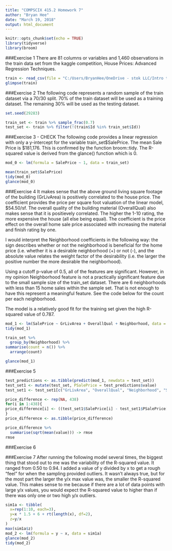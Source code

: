 ```yaml
---
title: "COMPSCIX 415.2 Homework 7"
author: "Bryan Hee"
date: "March 19, 2018"
output: html_document
---
```


```r
knitr::opts_chunk$set(echo = TRUE)
library(tidyverse)
library(broom)
```

###Exercise 1
There are 81 columns or variables and 1,460 observations in the train data set from the kaggle competition, House Prices: Advanced Regression Techniques.

```r
train <- read_csv(file = "C:/Users/BryanHee/OneDrive - stok LLC/Intro to Data Science/HW Assignments/Assignment 7/train.csv")
glimpse(train)
```

###Exercise 2
The following code represents a random sample of the train dataset via a 70/30 split. 70% of the train dataset will be used as a training dataset. The remaining 30% will be used as the testing dataset.

```r
set.seed(29283)

train_set <- train %>% sample_frac(0.7)
test_set <- train %>% filter(!(train$Id %in% train_set$Id))
```

###Exercise 3 - CHECK
The following code provides a linear regression with only a y-intercept for the variable train_set$SalePrice. The mean Sale Price is $181,176. This is confirmed by the function broom::tidy. The R-squared value is derived from the glance() function which is 0.

```r
mod_0 <- lm(formula = SalePrice ~ 1, data = train_set)

mean(train_set$SalePrice)
tidy(mod_0)
glance(mod_0)
```

###Exercise 4
It makes sense that the above ground living square footage of the building (GrLivArea) is positively correlated to the house price. The coefficient provides the price per square foot valuation of the linear model, $54.50/sf. The overall quality of the building material (OverallQual) also makes sense that it is positievely correlated. The higher the 1-10 rating, the more expensive the house (all else being equal). The coefficient is the price effect on the overall home sale price associated with increasing the material and finish rating by one. 

I would interpret the Neighborhood coefficients in the following way: the sign describes whether or not the neighborhood is beneficial for the home price (i.e. whether it is a desirable neighborhood (+) or not (-), and the absolute value relates the weight factor of the desirability (i.e. the larger the positive number the more desirable the neighborhood).

Using a cutoff p-value of 0.5, all of the features are significant. However, in my opinion Neighborhood feature is not a practically significant feature due to the small sample size of the train_set dataset. There are 6 neighborhoods with less than 15 home sales within the sample set. That is not enough to have this represent a meaningful feature. See the code below for the count per each neighborhood.

The model is a relatively good fit for the training set given the high R-squared value of 0.787.

```r
mod_1 <- lm(SalePrice ~ GrLivArea + OverallQual + Neighborhood, data = train_set)
tidy(mod_1)

train_set %>%
  group_by(Neighborhood) %>%
summarise(count = n()) %>%
  arrange(count)

glance(mod_1)
```

###Exercise 5

```r
test_predictions <- as.tibble(predict(mod_1, newdata = test_set))
test_set1 <- mutate(test_set, PSalePrice = test_predictions$value)
test_set1 <- test_set1[c("GrLivArea", "OverallQual", "Neighborhood", "SalePrice", "PSalePrice")]

price_difference <- rep(NA, 438)
for(i in 1:438){
price_difference[i] <- ((test_set1$SalePrice[i] - test_set1$PSalePrice[i])^2)
}
price_difference <- as.tibble(price_difference)

price_difference %>%
  summarise(sqrt(mean(value))) -> rmse
rmse
```

###Exercise 6

###Exercise 7
After running the following model several times, the biggest thing that stood out to me was the variability of the R-squared value. It ranged from 0.50 to 0.94. I added a value of y divided by x to get a rough "feel" for when the sampling provided outliers. It wasn't always true, but for the most part the larger the y/x max value was, the smaller the R-squared value. This makes sense to me because if there are a lot of data points with large y/x values, you would expect the R-squared value to higher than if there was only one or two high y/x outliers.

```r
sim1a <- tibble(
  x=rep(1:10, each=3),
  y=x * 1.5 + 6 + rt(length(x), df=2),
  z=y/x
)
max(sim1a$z)
mod_2 <- lm(formula = y ~ x, data = sim1a)
glance(mod_2)
tidy(mod_2)
```



